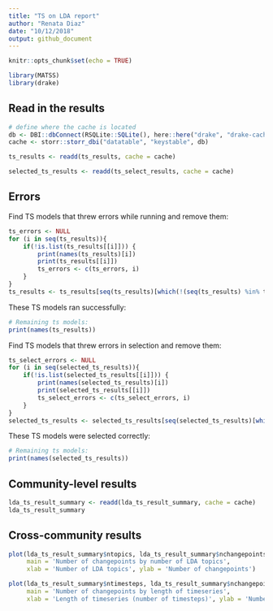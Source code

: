 ```yaml
---
title: "TS on LDA report"
author: "Renata Diaz"
date: "10/12/2018"
output: github_document
---
```


```r
knitr::opts_chunk$set(echo = TRUE)

library(MATSS)
library(drake)
```

## Read in the results

```r
# define where the cache is located
db <- DBI::dbConnect(RSQLite::SQLite(), here::here("drake", "drake-cache.sqlite"))
cache <- storr::storr_dbi("datatable", "keystable", db)

ts_results <- readd(ts_results, cache = cache)

selected_ts_results <- readd(ts_select_results, cache = cache)
```

## Errors
Find TS models that threw errors while running and remove them:
```r
ts_errors <- NULL
for (i in seq(ts_results)){
    if(!is.list(ts_results[[i]])) {
        print(names(ts_results)[i])
        print(ts_results[[i]])
        ts_errors <- c(ts_errors, i)
    }
}
ts_results <- ts_results[seq(ts_results)[which(!(seq(ts_results) %in% ts_errors))]]

```

These TS models ran successfully:

```r
# Remaining ts models:
print(names(ts_results))
```

Find TS models that threw errors in selection and remove them:
```r
ts_select_errors <- NULL
for (i in seq(selected_ts_results)){
    if(!is.list(selected_ts_results[[i]])) {
        print(names(selected_ts_results)[i])
        print(selected_ts_results[[i]])
        ts_select_errors <- c(ts_select_errors, i)
    }
}
selected_ts_results <- selected_ts_results[seq(selected_ts_results)[which(!(seq(selected_ts_results) %in% ts_select_errors))]]
```

These TS models were selected correctly:

```r
# Remaining ts models:
print(names(selected_ts_results))
```

## Community-level results

```r
lda_ts_result_summary <- readd(lda_ts_result_summary, cache = cache)
lda_ts_result_summary
```

## Cross-community results
```r

plot(lda_ts_result_summary$ntopics, lda_ts_result_summary$nchangepoints, 
     main = 'Number of changepoints by number of LDA topics', 
     xlab = 'Number of LDA topics', ylab = 'Number of changepoints')

plot(lda_ts_result_summary$ntimesteps, lda_ts_result_summary$nchangepoints, 
     main = 'Number of changepoints by length of timeseries', 
     xlab = 'Length of timeseries (number of timesteps)', ylab = 'Number of changepoints')
```

